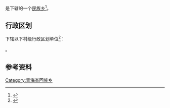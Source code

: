 {{中国乡级行政区|63/21/21/204/000}}

'''{{PAGENAMEBASE}}'''是{{PRC admin/fullname|63/21/21/204/000|3}}下辖的一个[[民族乡|民族乡]]<ref>{{PRC admin/ref sgc|{{PRC admin/parent|63/21/21/204/000}}}}</ref>。

== 行政区划 ==
{{PAGENAMEBASE}}下辖以下村级行政区划单位<ref>{{PRC admin/ref sgc|63/21/21/204/000}}</ref>：

{{PRC admin/children|63/21/21/204/000}}。

== 参考资料 ==
{{reflist}}

{{青海行政区划小作品}}
{{PRC admin/navcat|63/21/21/204/000}}
[[Category:青海省回族乡|Category:青海省回族乡]]